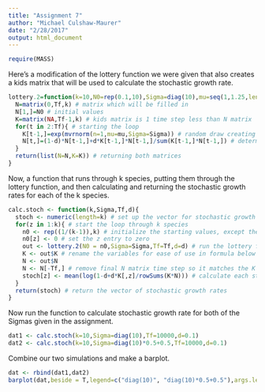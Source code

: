 ```yaml
---
title: "Assignment 7"
author: "Michael Culshaw-Maurer"
date: "2/28/2017"
output: html_document
---
```

```r
require(MASS)
```


Here's a modification of the lottery function we were given that also creates a kids matrix that will be used to calculate the stochastic growth rate.
```r
lottery.2=function(k=10,N0=rep(0.1,10),Sigma=diag(10),mu=seq(1,1.25,length=10),Tf=100,d=0.1){
  N=matrix(0,Tf,k) # matrix which will be filled in
  N[1,]=N0 # initial values
  K=matrix(NA,Tf-1,k) # kids matrix is 1 time step less than N matrix
  for(t in 2:Tf){ # starting the loop
    K[t-1,]=exp(mvrnorm(n=1,mu=mu,Sigma=Sigma)) # random draw creating the lognormal number of kids
    N[t,]=(1-d)*N[t-1,]+d*K[t-1,]*N[t-1,]/sum(K[t-1,]*N[t-1,]) # determining the next community state
  }
  return(list(N=N,K=K)) # returning both matrices 
}
```


Now, a function that runs through k species, putting them through the lottery function, and then calculating and returning the stochastic growth rates for each of the k species.
```r
calc.stoch <- function(k,Sigma,Tf,d){
  stoch <- numeric(length=k) # set up the vector for stochastic growth rates
  for(z in 1:k){ # start the loop through k species
    n0 <- rep((1/(k-1)),k) # initialize the starting values, except the one we set to 0
    n0[z] <- 0 # set the z entry to zero
    out <- lottery.2(N0 = n0,Sigma=Sigma,Tf=Tf,d=d) # run the lottery function
    K <- out$K # rename the variables for ease of use in formula below
    N <- out$N
    N <- N[-Tf,] # remove final N matrix time step so it matches the K matrix in size
    stoch[z] <- mean(log(1-d+d*K[,z]/rowSums(K*N))) # calculate each stochastic growth rate
  }
  return(stoch) # return the vector of stochastic growth rates
}
```


Now run the function to calculate stochastic growth rate for both of the Sigmas given in the assignment.
```r
dat1 <- calc.stoch(k=10,Sigma=diag(10),Tf=10000,d=0.1)
dat2 <- calc.stoch(k=10,Sigma=diag(10)*0.5+0.5,Tf=10000,d=0.1)
```


Combine our two simulations and make a barplot.
```r
dat <- rbind(dat1,dat2)
barplot(dat,beside = T,legend=c("diag(10)", "diag(10)*0.5+0.5"),args.legend = list(x="topleft"))
```

